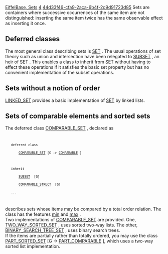[[Property:title|EiffelBase, Sets]]
[[Property:weight|4]]
[[Property:uuid|44d33f46-cfa9-2aca-6b4f-2d9d91723d85]]
Sets are containers where successive occurrences of the same item are not distinguished: inserting the same item twice has the same observable effect as inserting it once.

==Deferred classes==

The most general class describing sets is [[ref:libraries/base/reference/set_chart|SET]] . The usual operations of set theory such as union and intersection have been relegated to [[ref:libraries/base/reference/subset_chart|SUBSET]] , an heir of [[ref:libraries/base/reference/set_chart|SET]] . This enables a class to inherit from [[ref:libraries/base/reference/set_chart|SET]]  without having to effect these operations if it satisfies the basic set property but has no convenient implementation of the subset operations. 

==Sets without a notion of order==

[[ref:libraries/base/reference/linked_set_chart|LINKED_SET]]  provides a basic implementation of [[ref:libraries/base/reference/set_chart|SET]]  by linked lists. 

==Sets of comparable elements and sorted sets==

The deferred class [[ref:libraries/base/reference/comparable_set_chart|COMPARABLE_SET]] , declared as 
<code>
	deferred class
		[[ref:libraries/base/reference/comparable_set_chart|COMPARABLE_SET]] [G -> [[ref:libraries/base/reference/comparable_chart|COMPARABLE]] ]

	inherit
		[[ref:libraries/base/reference/subset_chart|SUBSET]]  [G]
		[[ref:/libraries/base/reference/comparable_struct_chart|COMPARABLE_STRUCT]]  [G]
	...
		</code>

describes sets whose items may be compared by a total order relation. The class has the features [[ref:libraries/base/reference/comparable_set_chart|min]]  and [[ref:libraries/base/reference/comparable_set_chart|max]] . <br/>
Two implementations of [[ref:libraries/base/reference/comparable_set_chart|COMPARABLE_SET]]  are provided. One, [[ref:libraries/base/reference/two_way_sorted_set_chart|TWO_WAY_SORTED_SET]] , uses sorted two-way lists. The other, [[ref:libraries/base/reference/binary_search_tree_set_chart|BINARY_SEARCH_TREE_SET]] , uses binary search trees. <br/>
If the items are partially rather than totally ordered, you may use the class [[ref:libraries/base/reference/part_sorted_set_chart|PART_SORTED_SET]]  [G -> [[ref:libraries/base/reference/part_comparable_chart|PART_COMPARABLE]] ], which uses a two-way sorted list implementation. 




